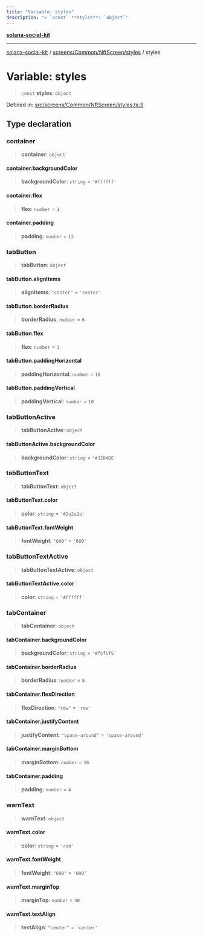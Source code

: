 ```yaml
---
title: "Variable: styles"
description: "> `const` **styles**: `object`"
---
```


[**solana-social-kit**](../../../../../README.mdx)

***

[solana-social-kit](../../../../../README.mdx) / [screens/Common/NftScreen/styles](../README.mdx) / styles

# Variable: styles

> `const` **styles**: `object`

Defined in: [src/screens/Common/NftScreen/styles.ts:3](https://github.com/SendArcade/solana-social-starter/blob/03568260ca96ed63f77049843c721de1cb011893/src/screens/Common/NftScreen/styles.ts#L3)

## Type declaration

### container

> **container**: `object`

#### container.backgroundColor

> **backgroundColor**: `string` = `'#ffffff'`

#### container.flex

> **flex**: `number` = `1`

#### container.padding

> **padding**: `number` = `12`

### tabButton

> **tabButton**: `object`

#### tabButton.alignItems

> **alignItems**: `"center"` = `'center'`

#### tabButton.borderRadius

> **borderRadius**: `number` = `6`

#### tabButton.flex

> **flex**: `number` = `1`

#### tabButton.paddingHorizontal

> **paddingHorizontal**: `number` = `16`

#### tabButton.paddingVertical

> **paddingVertical**: `number` = `10`

### tabButtonActive

> **tabButtonActive**: `object`

#### tabButtonActive.backgroundColor

> **backgroundColor**: `string` = `'#32D4DE'`

### tabButtonText

> **tabButtonText**: `object`

#### tabButtonText.color

> **color**: `string` = `'#2a2a2a'`

#### tabButtonText.fontWeight

> **fontWeight**: `"600"` = `'600'`

### tabButtonTextActive

> **tabButtonTextActive**: `object`

#### tabButtonTextActive.color

> **color**: `string` = `'#ffffff'`

### tabContainer

> **tabContainer**: `object`

#### tabContainer.backgroundColor

> **backgroundColor**: `string` = `'#f5f5f5'`

#### tabContainer.borderRadius

> **borderRadius**: `number` = `8`

#### tabContainer.flexDirection

> **flexDirection**: `"row"` = `'row'`

#### tabContainer.justifyContent

> **justifyContent**: `"space-around"` = `'space-around'`

#### tabContainer.marginBottom

> **marginBottom**: `number` = `16`

#### tabContainer.padding

> **padding**: `number` = `4`

### warnText

> **warnText**: `object`

#### warnText.color

> **color**: `string` = `'red'`

#### warnText.fontWeight

> **fontWeight**: `"600"` = `'600'`

#### warnText.marginTop

> **marginTop**: `number` = `40`

#### warnText.textAlign

> **textAlign**: `"center"` = `'center'`
